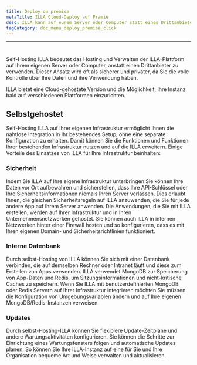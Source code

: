 ```yaml
---
title: Deploy on premise
metaTitle: ILLA Cloud-Deploy auf Prämie
desc: ILLA kann auf eurem Server oder Computer statt eines Drittanbieters betrieben werden
tagCategory: doc_menü_deploy_premise_click
---
```


* * *

# <Heading hidden>Bereitstellen auf Prämie</Heading>

Self-Hosting ILLA bedeutet das Hosting und Verwalten der ILLA-Plattform auf Ihrem eigenen Server oder Computer, anstatt einen Drittanbieter zu verwenden. Dieser Ansatz wird oft als sicherer und privater, da Sie die volle Kontrolle über Ihre Daten und ihre Verwendung haben.

ILLA bietet eine Cloud-gehostete Version und die Möglichkeit, Ihre Instanz bald auf verschiedenen Plattformen einzurichten.

## Selbstgehostet

Self-Hosting ILLA auf Ihrer eigenen Infrastruktur ermöglicht Ihnen die nahtlose Integration in Ihr bestehendes Setup, ohne eine separate Konfiguration zu erhalten. Damit können Sie die Funktionen und Funktionen Ihrer bestehenden Infrastruktur nutzen und auf die ILLA erweitern. Einige Vorteile des Einsatzes von ILLA für Ihre Infrastruktur beinhalten:

### Sicherheit

Indem Sie ILLA auf Ihre eigene Infrastruktur unterbringen Sie können Ihre Daten vor Ort aufbewahren und sicherstellen, dass Ihre API-Schlüssel oder Ihre Sicherheitsinformationen niemals Ihren Server verlassen. Dies erlaubt Ihnen, die gleichen Sicherheitsregeln auf ILLA anzuwenden, die Sie für jede andere App auf Ihrem Server anwenden. Die Anwendungen, die Sie mit ILLA erstellen, werden auf Ihrer Infrastruktur und in Ihren Unternehmensnetzwerken gehostet. Sie können auch ILLA in internen Netzwerken hinter einer Firewall hosten und so konfigurieren, dass es mit Ihren eigenen Domain- und Sicherheitsrichtlinien funktioniert.

### Interne Datenbank

Durch selbst-Hosting von ILLA können Sie sich mit einer Datenbank verbinden, die auf demselben Rechner oder Intranet läuft und diese zum Erstellen von Apps verwenden. ILLA verwendet MongoDB zur Speicherung von App-Daten und Redis, um Sitzungsinformationen und nicht-kritische Caches zu speichern. Wenn Sie ILLA mit benutzerdefinierten MongoDB oder Redis Servern auf Ihrer Infrastruktur integrieren möchten Sie müssen die Konfiguration von Umgebungsvariablen ändern und auf Ihre eigenen MongoDB/Redis-Instanzen verweisen.

### Updates

Durch selbst-Hosting-ILLA können Sie flexiblere Update-Zeitpläne und andere Wartungsaktivitäten konfigurieren. Sie können die Schritte zur Einrichtung eines Wartungsfensters folgen und automatische Updates planen. So können Sie Ihre ILLA-Instanz auf eine für Sie und Ihre Organisation bequeme Art und Weise verwalten und aktualisieren.
